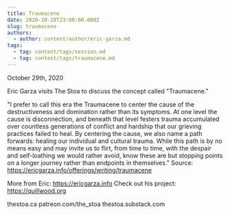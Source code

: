 ```yaml
---
title: Traumacene
date: 2020-10-28T23:00:00.000Z
slug: traumacene
authors:
  - author: content/author/eric-garza.md
tags:
  - tag: content/tags/session.md
  - tag: content/tags/traumacene.md
---
```


October 29th, 2020

Eric Garza visits The Stoa to discuss the concept called "Traumacene." 

"I prefer to call this era the Traumacene to center the cause of the destructiveness and domination rather than its symptoms. At one level the cause is disconnection, and beneath that level festers trauma accumulated over countless generations of conflict and hardship that our grieving practices failed to heal. By centering the cause, we also name a path forwards: healing our individual and cultural trauma. While this path is by no means easy and may invite us to flirt, from time to time, with the despair and self-loathing we would rather avoid, know these are but stopping points on a longer journey rather than endpoints in themselves." Source: https://ericgarza.info/offerings/writing/traumacene

More from Eric: https://ericgarza.info
Check out his project: https://quillwood.org

thestoa.ca
patreon.com/the_stoa
thestoa.substack.com
